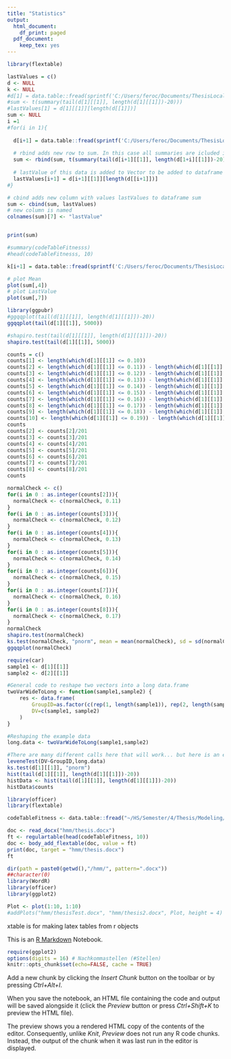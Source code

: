 ```yaml
---
title: "Statistics"
output:
  html_document:
    df_print: paged
  pdf_document:
    keep_tex: yes
---
```


```r
library(flextable)

lastValues = c()
d <- NULL
k <- NULL
#d[1] = data.table::fread(sprintf('C:/Users/feroc/Documents/ThesisLocal/SimulationTree/mRNA_s22_c64_gl3_gn22_#0/initAaNumb_20/similar_true/aaRS_s23/livingAars_#0/output_s%s/codeTableFitness.csv', 0), header=FALSE, quote="\"")
#sum <- t(summary(tail(d[1][[1]], length(d[1][[1]])-20)))
#lastValues[1] = d[1][[1]][length(d[[1]])]
sum <- NULL
i =1
#for(i in 1){
  
  d[i+1] = data.table::fread(sprintf('C:/Users/feroc/Documents/ThesisLocal/SimulationTree/mRNA_s22_c64_gl3_gn22_#0/initAaNumb_19/similar_true/aaRS_s23/livingAars_#1/output_s%s/codeTableFitness.csv',i), header=FALSE, quote="\"")
  
  # rbind adds new row to sum. In this case all summaries are icluded in one dataframe
  sum <- rbind(sum, t(summary(tail(d[i+1][[1]], length(d[1+i][[1]])-20))))
  
  # lastValue of this data is added to Vector to be added to dataframe later on.
  lastValues[i+1] = d[i+1][[1]][length(d[[i+1]])]
#}

# cbind adds new column with values lastValues to dataframe sum
sum <- cbind(sum, lastValues)
# new column is named
colnames(sum)[7] <- "lastValue"


print(sum)

#summary(codeTableFitnesss)
#head(codeTableFitnesss, 10)

k[i+1] = data.table::fread(sprintf('C:/Users/feroc/Documents/ThesisLocal/SimulationTree/mRNA_s22_c64_gl3_gn22_#0/initAaNumb_19/similar_false/aaRS_s23/livingAars_#1/output_s%s/codeTableFitness.csv',i), header=FALSE, quote="\"")

```
```r

# plot Mean
plot(sum[,4])
# plot LastValue
plot(sum[,7])
```

```r
library(ggpubr)
#ggqqplot(tail(d[1][[1]], length(d[1][[1]])-20))
ggqqplot(tail(d[1][[1]], 5000))
```
```r
#shapiro.test(tail(d[1][[1]], length(d[1][[1]])-20))
shapiro.test(tail(d[1][[1]], 5000))
```
```r
counts = c()
counts[1] <- length(which(d[1][[1]] <= 0.10)) 
counts[2] <- length(which(d[1][[1]] <= 0.11)) - length(which(d[1][[1]] <= 0.10))
counts[3] <- length(which(d[1][[1]] <= 0.12)) - length(which(d[1][[1]] <= 0.11))
counts[4] <- length(which(d[1][[1]] <= 0.13)) - length(which(d[1][[1]] <= 0.12))
counts[5] <- length(which(d[1][[1]] <= 0.14)) - length(which(d[1][[1]] <= 0.13))
counts[6] <- length(which(d[1][[1]] <= 0.15)) - length(which(d[1][[1]] <= 0.14))
counts[7] <- length(which(d[1][[1]] <= 0.16)) - length(which(d[1][[1]] <= 0.15))
counts[8] <- length(which(d[1][[1]] <= 0.17)) - length(which(d[1][[1]] <= 0.16))
counts[9] <- length(which(d[1][[1]] <= 0.18)) - length(which(d[1][[1]] <= 0.17))
counts[10] <- length(which(d[1][[1]] <= 0.19)) - length(which(d[1][[1]] <= 0.18))
counts
counts[2] <- counts[2]/201
counts[3] <- counts[3]/201
counts[4] <- counts[4]/201
counts[5] <- counts[5]/201
counts[6] <- counts[6]/201
counts[7] <- counts[7]/201
counts[8] <- counts[8]/201
counts

normalCheck <- c()
for(i in 0 : as.integer(counts[2])){
  normalCheck <- c(normalCheck, 0.11)
}
for(i in 0 : as.integer(counts[3])){
  normalCheck <- c(normalCheck, 0.12)
}
for(i in 0 : as.integer(counts[4])){
  normalCheck <- c(normalCheck, 0.13)
}
for(i in 0 : as.integer(counts[5])){
  normalCheck <- c(normalCheck, 0.14)
}
for(i in 0 : as.integer(counts[6])){
  normalCheck <- c(normalCheck, 0.15)
}
for(i in 0 : as.integer(counts[7])){
  normalCheck <- c(normalCheck, 0.16)
}
for(i in 0 : as.integer(counts[8])){
  normalCheck <- c(normalCheck, 0.17)
}
normalCheck
shapiro.test(normalCheck)
ks.test(normalCheck, "pnorm", mean = mean(normalCheck), sd = sd(normalCheck) )
ggqqplot(normalCheck)

```

```r
require(car)
sample1 <- d[1][[1]]
sample2 <- d[2][[1]]

#General code to reshape two vectors into a long data.frame
twoVarWideToLong <- function(sample1,sample2) {
    res <- data.frame(
        GroupID=as.factor(c(rep(1, length(sample1)), rep(2, length(sample2)))),
        DV=c(sample1, sample2)
    )   
}   

#Reshaping the example data
long.data <- twoVarWideToLong(sample1,sample2)

#There are many different calls here that will work... but here is an example
leveneTest(DV~GroupID,long.data)
ks.test(d[1][[1]], "pnorm")
hist(tail(d[1][[1]], length(d[1][[1]])-20))
histData <- hist(tail(d[1][[1]], length(d[1][[1]])-20))
histData$counts
```

```r
library(officer)
library(flextable)

codeTableFitness <- data.table::fread("~/HS/Semester/4/Thesis/Modeling/csv/codeTableFitness.csv", header=FALSE, quote="\"")

doc <- read_docx("hmm/thesis.docx")
ft <- regulartable(head(codeTableFitness, 10))
doc <- body_add_flextable(doc, value = ft)
print(doc, target = "hmm/thesis.docx")
ft
```



```r
dir(path = paste0(getwd(),"/hmm/", pattern=".docx"))
##character(0)
library(WordR)
library(officer)
library(ggplot2)

Plot <- plot(1:10, 1:10)
#addPlots("hmm/thesisTest.docx", "hmm/thesis2.docx", Plot, height = 4)
```

xtable is for making latex tables from r objects

This is an [R Markdown](http://rmarkdown.rstudio.com) Notebook. 


```r

require(ggplot2)
options(digits = 16) # Nachkommastellen (#Stellen)
knitr::opts_chunk$set(echo=FALSE, cache = TRUE)
```

Add a new chunk by clicking the *Insert Chunk* button on the toolbar or by pressing *Ctrl+Alt+I*.

When you save the notebook, an HTML file containing the code and output will be saved alongside it (click the *Preview* button or press *Ctrl+Shift+K* to preview the HTML file).

The preview shows you a rendered HTML copy of the contents of the editor. Consequently, unlike *Knit*, *Preview* does not run any R code chunks. Instead, the output of the chunk when it was last run in the editor is displayed.
